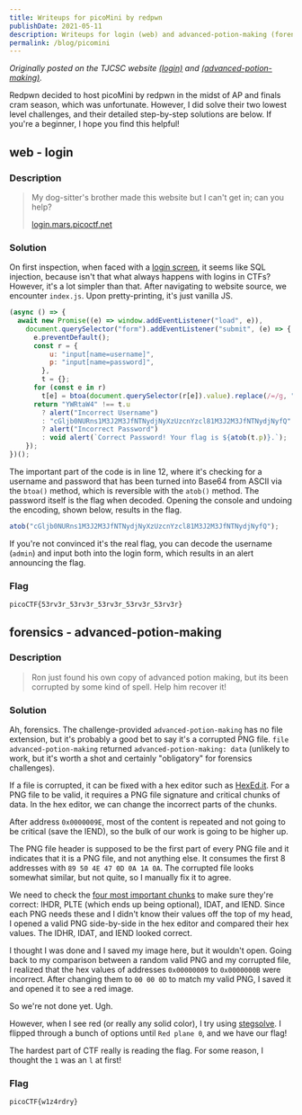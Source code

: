 ```yaml
---
title: Writeups for picoMini by redpwn
publishDate: 2021-05-11
description: Writeups for login (web) and advanced-potion-making (forensics).
permalink: /blog/picomini
---
```



_Originally posted on the TJCSC website [(login)](https://activities.tjhsst.edu/csc/writeups/picomini-redpwn-login) and [(advanced-potion-making)](https://activities.tjhsst.edu/csc/writeups/picomini-redpwn-apm)._

Redpwn decided to host picoMini by redpwn in the midst of AP and finals cram season, which was unfortunate. However, I did solve their two lowest level challenges, and their detailed step-by-step solutions are below. If you're a beginner, I hope you find this helpful!

## web - login

### Description

> My dog-sitter's brother made this website but I can't get in; can you help?
>
> [login.mars.picoctf.net](https://login.mars.picoctf.net)

### Solution

On first inspection, when faced with a [login screen](https://login.mars.picoctf.net), it seems like SQL injection, because isn't that what always happens with logins in CTFs? However, it's a lot simpler than that. After navigating to website source, we encounter `index.js`. Upon pretty-printing, it's just vanilla JS.

```js
(async () => {
  await new Promise((e) => window.addEventListener("load", e)),
    document.querySelector("form").addEventListener("submit", (e) => {
      e.preventDefault();
      const r = {
          u: "input[name=username]",
          p: "input[name=password]",
        },
        t = {};
      for (const e in r)
        t[e] = btoa(document.querySelector(r[e]).value).replace(/=/g, "");
      return "YWRtaW4" !== t.u
        ? alert("Incorrect Username")
        : "cGljb0NURns1M3J2M3JfNTNydjNyXzUzcnYzcl81M3J2M3JfNTNydjNyfQ" !== t.p
        ? alert("Incorrect Password")
        : void alert(`Correct Password! Your flag is ${atob(t.p)}.`);
    });
})();
```

The important part of the code is in line 12, where it's checking for a username and password that has been turned into Base64 from ASCII via the `btoa()` method, which is reversible with the `atob()` method. The password itself is the flag when decoded. Opening the console and undoing the encoding, shown below, results in the flag.

```js
atob("cGljb0NURns1M3J2M3JfNTNydjNyXzUzcnYzcl81M3J2M3JfNTNydjNyfQ");
```

If you're not convinced it's the real flag, you can decode the username (`admin`) and input both into the login form, which results in an alert announcing the flag.

### Flag

```
picoCTF{53rv3r_53rv3r_53rv3r_53rv3r_53rv3r}
```

## forensics - advanced-potion-making

### Description

> Ron just found his own copy of advanced potion making, but its been corrupted by some kind of spell. Help him recover it!

### Solution

Ah, forensics. The challenge-provided `advanced-potion-making` has no file extension, but it's probably a good bet to say it's a corrupted PNG file. `file advanced-potion-making` returned `advanced-potion-making: data` (unlikely to work, but it's worth a shot and certainly "obligatory" for forensics challenges).

If a file is corrupted, it can be fixed with a hex editor such as [HexEd.it](https://hexed.it/). For a PNG file to be valid, it requires a PNG file signature and critical chunks of data. In the hex editor, we can change the incorrect parts of the chunks.

<BlogImage
  src={hexedit}
  alt="a glimpse of the contents of the corrupted file"
/>

After address `0x0000009E`, most of the content is repeated and not going to be critical (save the IEND), so the bulk of our work is going to be higher up.

The PNG file header is supposed to be the first part of every PNG file and it indicates that it is a PNG file, and not anything else. It consumes the first 8 addresses with `89 50 4E 47 0D 0A 1A 0A`. The corrupted file looks somewhat similar, but not quite, so I manually fix it to agree.

We need to check the [four most important chunks](https://www.w3.org/TR/PNG-Chunks.html) to make sure they're correct: IHDR, PLTE (which ends up being optional), IDAT, and IEND. Since each PNG needs these and I didn't know their values off the top of my head, I opened a valid PNG side-by-side in the hex editor and compared their hex values. The IDHR, IDAT, and IEND looked correct.

I thought I was done and I saved my image here, but it wouldn't open. Going back to my comparison between a random valid PNG and my corrupted file, I realized that the hex values of addresses `0x00000009` to `0x0000000B` were incorrect. After changing them to `00 00 0D` to match my valid PNG, I saved it and opened it to see a red image.

So we're not done yet. Ugh.

However, when I see red (or really any solid color), I try using [stegsolve](https://github.com/zardus/ctf-tools/blob/master/stegsolve/install). I flipped through a bunch of options until `Red plane 0`, and we have our flag!

The hardest part of CTF really is reading the flag. For some reason, I thought the `1` was an `l` at first!

<BlogImage src={flag} alt="why was this so hard to read aaaaaaaaa" />

### Flag

```
picoCTF{w1z4rdry}
```

